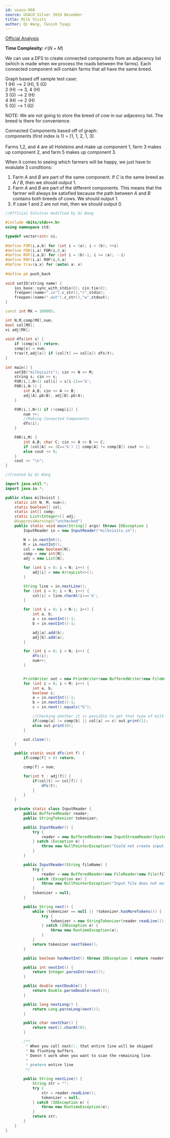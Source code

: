 ```yaml
---
id: usaco-968
source: USACO Silver 2019 December
title: Milk Visits
author: Qi Wang, Tanish Tyagi
---
```


[Official Analysis](http://www.usaco.org/current/data/sol_milkvisits_silver_dec19.html)

**Time Complexity:** $\mathcal{O}(N + M)$

We can use a DFS to create connected components from an adjacency list (which is made when we process the roads between the farms). Each connected component will contain farms that all have the same breed. 

Graph based off sample test case: <br/>
1 (H) --> 2 (H), 5 (G) <br/>
2 (H) --> 3, 4 (H) <br/>
3 (G) --> 2 (H) <br/>
4 (H) --> 2 (H) <br/>
5 (G) --> 1 (G) <br/>

NOTE: We are not going to store the breed of cow in our adjacency list. The breed is there for convenience.

Connected Components based off of graph: <br/>
components (first index is 1) = [1, 1, 2, 1, 3] <br/> <br/>
Farms 1,2, and 4 are all Holsteins and make up component 1, farm 3 makes up component 2, and farm 5 makes up component 3. 

When it comes to seeing which farmers will be happy, we just have to evalulate 3 conditions: <br/>
1. Farm $A$ and $B$ are part of the same component. If $C$ is the same breed as $A$ / $B$, then we should output 1.
2. Farm $A$ and $B$ are part of the different components. This means that the farmer will always be satisfied because the path between $A$ and $B$ contains both breeds of cows. We should output 1.
3. If case 1 and 2 are not met, then we should output 0.

<LanguageSection>

<CPPSection>

```cpp
//Official Solution modified by Qi Wang

#include <bits/stdc++.h>
using namespace std;

typedef vector<int> vi; 
 
#define FOR(i,a,b) for (int i = (a); i < (b); ++i)
#define F0R(i,a) FOR(i,0,a)
#define ROF(i,a,b) for (int i = (b)-1; i >= (a); --i)
#define R0F(i,a) ROF(i,0,a)
#define trav(a,x) for (auto& a: x)
 
#define pb push_back
 
void setIO(string name) {
	ios_base::sync_with_stdio(0); cin.tie(0);
	freopen((name+".in").c_str(),"r",stdin);
	freopen((name+".out").c_str(),"w",stdout);
}

const int MX = 100005;

int N,M,comp[MX],num;
bool col[MX];
vi adj[MX];
 
void dfs(int x) {
	if (comp[x]) return;
	comp[x] = num;
	trav(t,adj[x]) if (col[t] == col[x]) dfs(t);
}
 
int main() {
	setIO("milkvisits"); cin >> N >> M;
	string s; cin >> s;
	FOR(i,1,N+1) col[i] = s[i-1]=='G';
	F0R(i,N-1) {
		int A,B; cin >> A >> B;
		adj[A].pb(B), adj[B].pb(A);
	}

	FOR(i,1,N+1) if (!comp[i]) {
		num ++;
		//Making Connected Components
		dfs(i);
	}

	F0R(i,M) {
		int A,B; char C; cin >> A >> B >> C;
		if (col[A] == (C=='G') || comp[A] != comp[B]) cout << 1;
		else cout << 0;
	}
	cout << "\n";
}
```

</CPPSection>

<JavaSection>

```java
//Created by Qi Wang

import java.util.*;
import java.io.*;

public class milkvisit {
    static int N, M, num=1;
    static boolean[] col;
    static int[] comp;
    static List<Integer>[] adj;
    @SuppressWarnings("unchecked")
    public static void main(String[] args) throws IOException {
        InputReader in = new InputReader("milkvisits.in");

        N = in.nextInt();
        M = in.nextInt();
        col = new boolean[N];
        comp = new int[N];
        adj = new List[N];

        for (int i = 0; i < N; i++) {
            adj[i] = new ArrayList<>();
        }

        String line = in.nextLine();
        for (int i = 0; i < N; i++) {
            col[i] = line.charAt(i)=='G';
        }

        for (int i = 0; i < N-1; i++) {
            int a, b;
            a = in.nextInt()-1;
            b = in.nextInt()-1;

            adj[a].add(b);
            adj[b].add(a);
        }

        for (int i = 0; i < N; i++) {
            dfs(i);
            num++;
        }


        PrintWriter out = new PrintWriter(new BufferedWriter(new FileWriter("milkvisits.out")));
        for (int i = 0; i < M; i++) {
            int a, b;
            boolean c;
            a = in.nextInt()-1;
            b = in.nextInt()-1;
            c = in.next().equals("G");

            //Checking whether it is possible to get that type of milk
            if(comp[a] != comp[b] || col[a] == c) out.print(1);
            else out.print(0);
        }

        out.close();
    }

    public static void dfs(int f) {
        if(comp[f] > 0) return;

        comp[f] = num;

        for(int t : adj[f]) {
            if(col[t] == col[f]) {
                dfs(t);
            }
        }
    }

    private static class InputReader {
        public BufferedReader reader;
        public StringTokenizer tokenizer;

        public InputReader() {
            try {
                reader = new BufferedReader(new InputStreamReader(System.in), 32768);
            } catch (Exception e) {
                throw new NullPointerException("Could not create input stream");
            }
        }

        public InputReader(String fileName) {
            try {
                reader = new BufferedReader(new FileReader(new File(fileName)), 32768);
            } catch (Exception ex) {
                throw new NullPointerException("Input file does not exist! Put it in the project folder.");
            }
            tokenizer = null;
        }

        public String next() {
            while (tokenizer == null || !tokenizer.hasMoreTokens()) {
                try {
                    tokenizer = new StringTokenizer(reader.readLine());
                } catch (IOException e) {
                    throw new RuntimeException(e);
                }
            }
            return tokenizer.nextToken();
        }

        public boolean hasNextInt() throws IOException { return reader.ready(); }

        public int nextInt() {
            return Integer.parseInt(next());
        }

        public double nextDouble() {
            return Double.parseDouble(next());
        }

        public long nextLong() {
            return Long.parseLong(next());
        }

        public char nextChar() {
            return next().charAt(0);
        }

        /**
         * When you call next(), that entire line will be skipped.
         * No flushing buffers.
         * Doesn't work when you want to scan the remaining line.
         *
         * @return entire line
         */

        public String nextLine() {
            String str = "";
            try {
                str = reader.readLine();
                tokenizer = null;
            } catch (IOException e) {
                throw new RuntimeException(e);
            }
            return str;
        }
    }
}
```

</JavaSection>

</LanguageSection>
